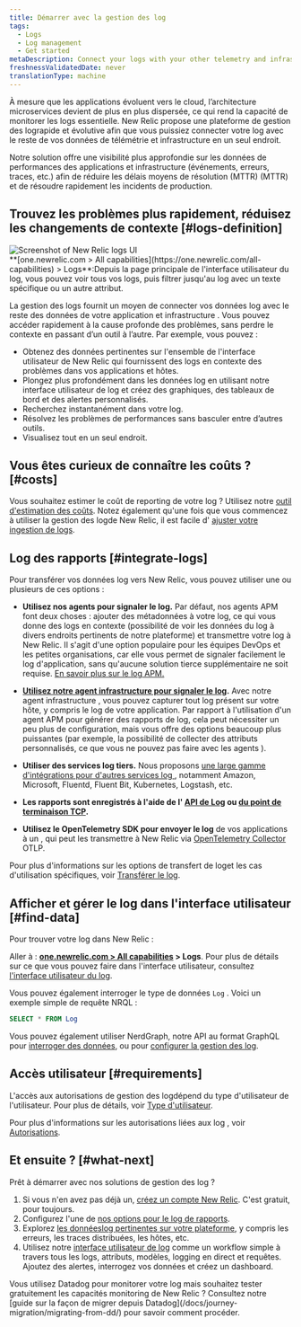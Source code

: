```yaml
---
title: Démarrer avec la gestion des log
tags:
  - Logs
  - Log management
  - Get started
metaDescription: Connect your logs with your other telemetry and infrastructure data with the log management capabilities in New Relic.
freshnessValidatedDate: never
translationType: machine
---
```


À mesure que les applications évoluent vers le cloud, l’architecture microservices devient de plus en plus dispersée, ce qui rend la capacité de monitorer les logs essentielle. New Relic propose une plateforme de gestion des lograpide et évolutive afin que vous puissiez connecter votre log avec le reste de vos données de télémétrie et infrastructure en un seul endroit.

Notre <InlinePopover type="logs" />solution offre une visibilité plus approfondie sur les données de performances des applications et infrastructure (événements, erreurs, traces, etc.) afin de réduire les délais moyens de résolution (MTTR) (MTTR) et de résoudre rapidement les incidents de production.

## Trouvez les problèmes plus rapidement, réduisez les changements de contexte [#logs-definition]

<img title="Screenshot of New Relic logs UI" alt="Screenshot of New Relic logs UI" src="/images/logs_full_logs_view_ui.webp" />

<figcaption>
  <DNT>**[one.newrelic.com &gt; All capabilities](https://one.newrelic.com/all-capabilities) &gt; Logs**</DNT>:Depuis la page principale de l&apos;interface utilisateur du log, vous pouvez voir tous vos logs, puis filtrer jusqu&apos;au log avec un texte spécifique ou un autre attribut.
</figcaption>

La gestion des logs fournit un moyen de connecter vos données log avec le reste des données de votre application et infrastructure . Vous pouvez accéder rapidement à la cause profonde des problèmes, sans perdre le contexte en passant d’un outil à l’autre. Par exemple, vous pouvez :

* Obtenez des données pertinentes sur l&apos;ensemble de l&apos;interface utilisateur de New Relic qui fournissent des logs en contexte des problèmes dans vos applications et hôtes.
* Plongez plus profondément dans les données log en utilisant notre interface utilisateur de log et créez des graphiques, des tableaux de bord et des alertes personnalisés.
* Recherchez instantanément dans votre log.
* Résolvez les problèmes de performances sans basculer entre d’autres outils.
* Visualisez tout en un seul endroit.

## Vous êtes curieux de connaître les coûts ? [#costs]

Vous souhaitez estimer le coût de reporting de votre log ? Utilisez notre [outil d&apos;estimation des coûts](https://newrelic.com/blog/nerdlog/estimate-data-cost). Notez également qu&apos;une fois que vous commencez à utiliser la gestion des logde New Relic, il est facile d&apos; [ajuster votre ingestion de logs](/docs/data-apis/manage-data/manage-data-coming-new-relic).

## Log des rapports [#integrate-logs]

Pour transférer vos données log vers New Relic, vous pouvez utiliser une ou plusieurs de ces options :

* **Utilisez nos <InlinePopover type="apm" />agents pour signaler le log.** Par défaut, nos agents APM font deux choses : ajouter des métadonnées à votre log, ce qui vous donne des logs en contexte (possibilité de voir les données du log à divers endroits pertinents de notre plateforme) et transmettre votre log à New Relic. Il s&apos;agit d&apos;une option populaire pour les équipes DevOps et les petites organisations, car elle vous permet de signaler facilement le log d&apos;application, sans qu&apos;aucune solution tierce supplémentaire ne soit requise. [En savoir plus sur le log APM.](/docs/apm/new-relic-apm/getting-started/get-started-logs-context)

* **[Utilisez notre agent infrastructure pour signaler le log](/docs/logs/forward-logs/forward-your-logs-using-infrastructure-agent).** Avec notre agent infrastructure , vous pouvez capturer tout log présent sur votre hôte, y compris le log de votre application. Par rapport à l&apos;utilisation d&apos;un agent APM pour générer des rapports de log, cela peut nécessiter un peu plus de configuration, mais vous offre des options beaucoup plus puissantes (par exemple, la possibilité de collecter des attributs personnalisés, ce que vous ne pouvez pas faire avec les agents <InlinePopover type="apm" />).

* **Utiliser des services log tiers.** Nous proposons [une large gamme d&apos;intégrations pour d&apos;autres services log ](/docs/logs/forward-logs/enable-log-management-new-relic), notamment Amazon, Microsoft, Fluentd, Fluent Bit, Kubernetes, Logstash, etc.

* **Les rapports sont enregistrés à l&apos;aide de l&apos; [API de Log](/docs/logs/log-api/introduction-log-api/) ou [du point de terminaison TCP](/docs/logs/log-api/use-tcp-endpoint-forward-logs-new-relic).**

* **Utilisez le OpenTelemetry SDK pour envoyer le log** de vos applications à un , qui peut les transmettre à New Relic via [OpenTelemetry Collector](/docs/more-integrations/open-source-telemetry-integrations/opentelemetry/best-practices/opentelemetry-best-practices-logs) OTLP.

Pour plus d&apos;informations sur les options de transfert de loget les cas d&apos;utilisation spécifiques, voir [Transférer le log](/docs/logs/forward-logs/enable-log-management-new-relic).

## Afficher et gérer le log dans l&apos;interface utilisateur [#find-data]

Pour trouver votre log dans New Relic :

Aller à : <DNT>**[one.newrelic.com &gt; All capabilities](https://one.newrelic.com/all-capabilities) &gt; Logs**</DNT>. Pour plus de détails sur ce que vous pouvez faire dans l&apos;interface utilisateur, consultez [l&apos;interface utilisateur du log](/docs/logs/ui-data/use-logs-ui).

Vous pouvez également interroger le type de données `Log` . Voici un exemple simple de requête NRQL :

```sql
SELECT * FROM Log
```

Vous pouvez également utiliser NerdGraph, notre API au format GraphQL pour [interroger des données](/docs/apis/nerdgraph/examples/nerdgraph-nrql-tutorial), ou pour [configurer la gestion des log](/docs/apis/nerdgraph/examples/nerdgraph-log-parsing-rules-tutorial).

## Accès utilisateur [#requirements]

L&apos;accès aux autorisations de gestion des logdépend du type d&apos;utilisateur de l&apos;utilisateur. Pour plus de détails, voir [Type d&apos;utilisateur](/docs/accounts/accounts-billing/new-relic-one-user-management/user-type#user-type-capabilities).

Pour plus d&apos;informations sur les autorisations liées aux log , voir [Autorisations](/docs/accounts/accounts-billing/new-relic-one-user-management/user-permissions#logs).

## Et ensuite ? [#what-next]

Prêt à démarrer avec nos solutions de gestion des log ?

1. Si vous n&apos;en avez pas déjà un, [créez un compte New Relic](https://newrelic.com/signup). C&apos;est gratuit, pour toujours.
2. Configurez l&apos;une de [nos options pour le log de rapports](#integrate-logs).
3. Explorez [les donnéeslog pertinentes sur votre plateforme](/docs/apm/new-relic-apm/getting-started/get-started-logs-context#response-time-example), y compris les erreurs, les traces distribuées, les hôtes, etc.
4. Utilisez notre [interface utilisateur de log](/docs/logs/ui-data/use-logs-ui) comme un workflow simple à travers tous les logs, attributs, modèles, logging en direct et requêtes. Ajoutez des alertes, interrogez vos données et créez un dashboard.

<Callout variant="tip">
  Vous utilisez Datadog pour monitorer votre log mais souhaitez tester gratuitement les capacités monitoring de New Relic ? Consultez notre [guide sur la façon de migrer depuis Datadog](/docs/journey-migration/migrating-from-dd/) pour savoir comment procéder.
</Callout>